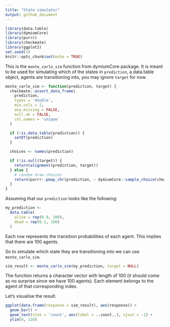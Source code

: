 ```yaml
---
title: "State simulator"
output: github_document
---
```


```r
library(data.table)
library(dymiumCore)
library(purrr)
library(checkmate)
library(ggplot2)
set.seed(1)
knitr::opts_chunk$set(echo = TRUE)
```

This is the `monte_carlo_sim` function from dymiumCore package. It is meant to be used for simulating which of the states in `prediction`, a data.table object, agents are transitioning into, you may ignore `target` for now.

```r
monte_carlo_sim <- function(prediction, target) {
  checkmate::assert_data_frame(
    prediction,
    types = 'double',
    min.cols = 2,
    any.missing = FALSE,
    null.ok = FALSE,
    col.names = 'unique'
  )

  if (!is.data.table(prediction)) {
    setDT(prediction)
  }

  choices <- names(prediction)

  if (!is.null(target)) {
    return(alignment(prediction, target))
  } else {
    # random draw choices
    return(purrr::pmap_chr(prediction, ~ dymiumCore::sample_choice(choices, 1, prob = (list(...)))))
  }
}
```

Assuming that our `prediction` looks like the following:

```r
my_prediction <-
  data.table(
    alive = rep(0.9, 100),
    dead = rep(0.1, 100)
  )
```

Each row represents the transition probabilities of each agent. This implies that there are 100 agents.

So to simulate which state they are transitioning into we can use `monte_carlo_sim`.

```r
sim_result <- monte_carlo_sim(my_prediction, target = NULL)
```

The function returns a character vector with length of 100 (it should come as no surprise since we have 100 agents). Each element belongs to the agent of that corresponding index.


Let's visualise the result.

```r
ggplot(data.frame(response = sim_result), aes(response)) +
  geom_bar() +
  geom_text(stat = 'count', aes(label = ..count..), vjust = -1) +
  ylim(0, 110)
```

